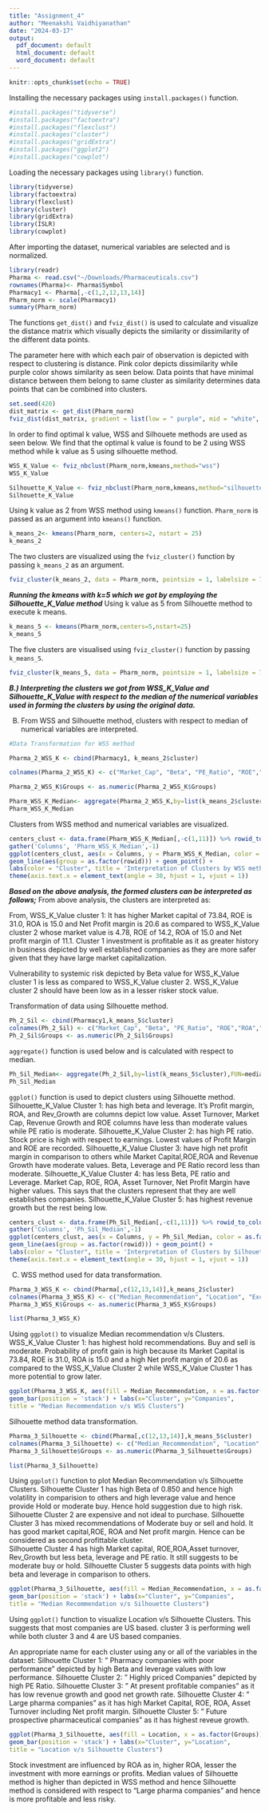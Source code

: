 ```yaml
---
title: "Assignment_4"
author: "Meenakshi Vaidhiyanathan"
date: "2024-03-17"
output:
  pdf_document: default
  html_document: default
  word_document: default
---
```


```r
knitr::opts_chunk$set(echo = TRUE)
```


Installing the necessary packages using `install.packages()` function. 
```r
#install.packages("tidyverse")
#install.packages("factoextra")
#install.packages("flexclust")
#install.packages("cluster")
#install.packages("gridExtra")
#install.packages("ggplot2")
#install.packages("cowplot")
```

Loading the necessary packages using `library()` function. 
```r
library(tidyverse)
library(factoextra)
library(flexclust)
library(cluster)
library(gridExtra)
library(ISLR)
library(cowplot)
```


After importing the dataset, numerical variables are selected and is normalized. 
```r
library(readr)
Pharma <- read.csv("~/Downloads/Pharmaceuticals.csv")
rownames(Pharma)<- Pharma$Symbol
Pharmacy1 <- Pharma[,-c(1,2,12,13,14)]
Pharm_norm <- scale(Pharmacy1) 
summary(Pharm_norm)
```

The functions `get_dist()` and `fviz_dist()` is used to calculate and visualize the distance matrix which visually depicts the similarity or dissimilarity of the different data points.  

The parameter here with which each pair of observation is depicted with respect to clustering is distance. Pink color depicts dissimilarity while purple color shows similarity as seen below. Data points that have minimal distance between them belong to same cluster as similarity determines data points that can be combined into clusters. 
```r
set.seed(420)
dist_matrix <- get_dist(Pharm_norm)
fviz_dist(dist_matrix, gradient = list(low = " purple", mid = "white", high = "pink"))
```

In order to find optimal k value, WSS and Silhouete methods are used as seen below. We find that the optimal k value is found to be 2 using WSS method while k value as 5 using silhouette method. 
```r
WSS_K_Value <- fviz_nbclust(Pharm_norm,kmeans,method="wss")
WSS_K_Value

Silhouette_K_Value <- fviz_nbclust(Pharm_norm,kmeans,method="silhouette")
Silhouette_K_Value
```


 Using k value as 2 from WSS method using `kmeans()` function. `Pharm_norm` is passed as an argument into `kmeans()` function. 
```r
k_means_2<- kmeans(Pharm_norm, centers=2, nstart = 25)
k_means_2
```


The two clusters are visualized using the `fviz_cluster()` function by passing `k_means_2` as an argument.  
```r
fviz_cluster(k_means_2, data = Pharm_norm, pointsize = 1, labelsize = 7)
```
      

***Running the kmeans with k=5 which we got by employing the Silhouette_K_Value method***
Using k value as 5 from Silhouette method to execute k means. 
```r
k_means_5 <- kmeans(Pharm_norm,centers=5,nstart=25)
k_means_5
```


The five clusters are visualised using `fviz_cluster()` function by passing `k_means_5`. 
```r
fviz_cluster(k_means_5, data = Pharm_norm, pointsize = 1, labelsize = 7)
```

***B.) Interpreting the clusters we got from WSS_K_Value and Silhouette_K_Value with respect to the median of the numerical variables used in forming the clusters by using the original data.***

B) From WSS and Silhouette method, clusters with respect to median of numerical variables are interpreted. 
```r
#Data Transformation for WSS method

Pharma_2_WSS_K <- cbind(Pharmacy1, k_means_2$cluster)

colnames(Pharma_2_WSS_K) <- c("Market_Cap", "Beta", "PE_Ratio", "ROE","ROA","Asset_Turnover","Leverage","Rev_Growth","Net_Profit_Margin","Groups")

Pharma_2_WSS_K$Groups <- as.numeric(Pharma_2_WSS_K$Groups)
```
```r
Pharm_WSS_K_Median<- aggregate(Pharma_2_WSS_K,by=list(k_means_2$cluster),FUN=median)
Pharm_WSS_K_Median
```
 
Clusters from WSS method and numerical variables are visualized. 
```r
centers_clust <- data.frame(Pharm_WSS_K_Median[,-c(1,11)]) %>% rowid_to_column() %>%
gather('Columns', 'Pharm_WSS_K_Median',-1)
ggplot(centers_clust, aes(x = Columns, y = Pharm_WSS_K_Median, color = as.factor(rowid))) +
geom_line(aes(group = as.factor(rowid))) + geom_point() +
labs(color = "Cluster", title = 'Interpretation of Clusters by WSS method') +
theme(axis.text.x = element_text(angle = 30, hjust = 1, vjust = 1))
```

***Based on the above analysis, the formed clusters can be interpreted as follows;***
From above analysis, the clusters are interpreted as: 

From, WSS_K_Value cluster 1: 
It has higher Market capital of 73.84, ROE is 31.0, ROA is 15.0 and Net Profit margin is 20.6 as compared to WSS_K_Value cluster 2 whose market value is 4.78, ROE of 14.2, ROA of 15.0 and Net profit margin of 11.1. Cluster 1 investment is profitable as it as greater history in business depicted by well established companies as they are more safer given that they have large market capitalization. 

Vulnerability to systemic risk depicted by Beta value for WSS_K_Value cluster 1 is less as compared to WSS_K_Value cluster 2. WSS_K_Value cluster 2 should have been low as in a lesser risker stock value.


Transformation of data using Silhouette method.
```r
Ph_2_Sil <- cbind(Pharmacy1,k_means_5$cluster)
colnames(Ph_2_Sil) <- c("Market_Cap", "Beta", "PE_Ratio", "ROE","ROA","Asset_Turnover","Leverage","Rev_Growth","Net_Profit_Margin","Groups")
Ph_2_Sil$Groups <- as.numeric(Ph_2_Sil$Groups)
```

`aggregate()` function is used below and is calculated with respect to median. 
```r
Ph_Sil_Median<- aggregate(Ph_2_Sil,by=list(k_means_5$cluster),FUN=median)
Ph_Sil_Median
```

`ggplot()` function is used to depict clusters using Silhouette method. 
Silhouette_K_Value Cluster 1: has high beta and leverage. It's Profit margin, ROA, and Rev_Growth are columns depict low value. Asset Turnover, Market Cap, Revenue Growth and ROE columns have less than moderate values while PE ratio is moderate. 
Silhouette_K_Value Cluster 2: has high PE ratio. Stock price is high with respect to earnings. Lowest values of Profit Margin and ROE are recorded. 
Silhouette_K_Value Cluster 3: have high net profit margin in comparison to others while Market Capital,ROE,ROA and Revenue Growth have moderate values. Beta, Leverage and PE Ratio record less than moderate. 
Silhouette_K_Value Cluster 4: has less Beta, PE ratio and Leverage. Market Cap, ROE, ROA, Asset Turnover, Net Profit Margin have higher values. This says that the clusters represent that they are well establishes companies. 
Silhouette_K_Value Cluster 5: has highest revenue growth but the rest being low. 
```r
centers_clust <- data.frame(Ph_Sil_Median[,-c(1,11)]) %>% rowid_to_column() %>%
gather('Columns', 'Ph_Sil_Median',-1)
ggplot(centers_clust, aes(x = Columns, y = Ph_Sil_Median, color = as.factor(rowid))) +
geom_line(aes(group = as.factor(rowid))) + geom_point() +
labs(color = "Cluster", title = 'Interpretation of Clusters by Silhouette Method') +
theme(axis.text.x = element_text(angle = 30, hjust = 1, vjust = 1))
```

C) WSS method used for data transformation. 
```r
Pharma_3_WSS_K <- cbind(Pharma[,c(12,13,14)],k_means_2$cluster)
colnames(Pharma_3_WSS_K) <- c("Median_Recommendation", "Location", "Exchange", "Groups")
Pharma_3_WSS_K$Groups <- as.numeric(Pharma_3_WSS_K$Groups)

list(Pharma_3_WSS_K)
```

Using `ggplot()` to visualize Median recommendation v/s Clusters. 
WSS_K_Value Cluster 1: has highest hold recommendations. Buy and sell is moderate. Probability of profit gain is high because its Market Capital is 73.84, ROE is 31.0, ROA is 15.0 and a high Net profit margin of 20.6 as compared to the WSS_K_Value Cluster 2 while WSS_K_Value Cluster 1 has more potential to grow later.  
```r
ggplot(Pharma_3_WSS_K, aes(fill = Median_Recommendation, x = as.factor(Groups))) +
geom_bar(position = 'stack') + labs(x="Cluster", y="Companies",
title = "Median Recommendation v/s WSS Clusters")
```

Silhouette method data transformation. 
```r
Pharma_3_Silhouette <- cbind(Pharma[,c(12,13,14)],k_means_5$cluster)
colnames(Pharma_3_Silhouette) <- c("Median_Recommendation", "Location", "Exchange", "Groups")
Pharma_3_Silhouette$Groups <- as.numeric(Pharma_3_Silhouette$Groups)

list(Pharma_3_Silhouette)
```

Using `ggplot()` function to plot Median Recommendation v/s Silhouette Clusters. 
Silhouette Cluster 1 has high Beta of 0.850 and hence high volatility in comparision to others and high leverage value and hence provide Hold or moderate buy. Hence hold suggestion due to high risk. 
Silhouette Cluster 2 are expensive and not ideal to purchase. 
Silhouette Cluster 3 has mixed recommendations of Moderate buy or sell and hold. It has good market capital,ROE, ROA and Net profit margin. Hence can be considered as second profittable cluster.  
Silhouette Cluster 4 has high Market capital, ROE,ROA,Asset turnover, Rev_Growth but less beta, leverage and PE ratio. It still suggests to be moderate buy or hold. 
Silhouette Cluster 5 suggests data points with high beta and leverage in comparison to others. 
```r
ggplot(Pharma_3_Silhouette, aes(fill = Median_Recommendation, x = as.factor(Groups))) +
geom_bar(position = 'stack') + labs(x="Cluster", y="Companies",
title = "Median Recommendation v/s Silhouette Clusters")
```

Using `ggplot()` function to visualize Location v/s Silhouette Clusters. 
This suggests that most companies are US based.
cluster 3 is performing well while both cluster 3 and 4 are US based companies. 

An appropriate name for each cluster using any or all of the variables in the dataset:
Silhouette Cluster 1: " Pharmacy companies with poor performance" depicted by high Beta and leverage values with low performance. 
Silhouette Cluster 2: " Highly priced Companies" depicted by high PE Ratio. 
Silhouette Cluster 3: " At present profitable companies" as it has low revenue growth and good net growth rate. 
Silhouette Cluster 4: " Large pharma companies" as it has high Market Capital, ROE, ROA, Asset Turnover including Net profit margin.
Silhouette Cluster 5: " Future prospective pharmaceutical companies" as it has highest reveue growth.  
```r
ggplot(Pharma_3_Silhouette, aes(fill = Location, x = as.factor(Groups))) +
geom_bar(position = 'stack') + labs(x="Cluster", y="Location",
title = "Location v/s Silhouette Clusters")
```
Stock investment are influenced by ROA as in, higher ROA, lesser the investment with more earnings or profits. Median values of Silhouette method is higher than depicted in WSS method and hence Silhouette method is considered with respect to "Large pharma companies" and hence is more profitable and less risky. 



 